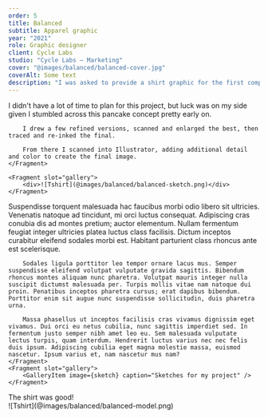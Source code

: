 ```yaml
---
order: 5
title: Balanced
subtitle: Apparel graphic
year: "2021"
role: Graphic designer
client: Cycle Labs
studio: "Cycle Labs – Marketing"
cover: "@images/balanced/balanced-cover.jpg"
coverAlt: Some text
description: "I was asked to provide a shirt graphic for the first company-wide in-person meeting under the new Cycle Labs identity. I wanted to emphasize the fun culture we share at work but do justice to the new mark and marketing message, all of which pairs quite neatly with a breakfast favorite – the pancake."
---
```


<ProjectSection sectionTitle="Setup">
    <Fragment slot="text">
        I didn't have a lot of time to plan for this project, but luck was on my side given I stumbled across this pancake concept pretty early on. 

        I drew a few refined versions, scanned and enlarged the best, then traced and re-inked the final. 

        From there I scanned into Illustrator, adding additional detail and color to create the final image.
    </Fragment>

    <Fragment slot="gallery">
        <div>![Tshirt](@images/balanced/balanced-sketch.png)</div>
    </Fragment>
</ProjectSection>

<ProjectSection sectionTitle="Process work">
    <Fragment slot="text">
        Suspendisse torquent malesuada hac faucibus morbi odio libero sit ultricies. Venenatis natoque ad tincidunt, mi orci luctus consequat. Adipiscing cras conubia dis ad montes pretium; auctor elementum. Nullam fermentum feugiat integer ultricies platea luctus class facilisis. Dictum inceptos curabitur eleifend sodales morbi est. Habitant parturient class rhoncus ante est scelerisque.

        Sodales ligula porttitor leo tempor ornare lacus mus. Semper suspendisse eleifend volutpat vulputate gravida sagittis. Bibendum rhoncus montes aliquam nunc pharetra. Volutpat mauris integer nulla suscipit dictumst malesuada per. Turpis mollis vitae nam natoque dui proin. Penatibus inceptos pharetra cursus; erat dapibus bibendum. Porttitor enim sit augue nunc suspendisse sollicitudin, duis pharetra urna.

        Massa phasellus ut inceptos facilisis cras vivamus dignissim eget vivamus. Dui orci eu netus cubilia, nunc sagittis imperdiet sed. In fermentum justo semper nibh amet leo eu. Sem malesuada vulputate lectus turpis, quam interdum. Hendrerit luctus varius nec nec felis duis ipsum. Adipiscing cubilia eget magna molestie massa, euismod nascetur. Ipsum varius et, nam nascetur mus nam?
    </Fragment>
    <Fragment slot="gallery">
        <GalleryItem image={sketch} caption="Sketches for my project" />
    </Fragment>
</ProjectSection>

<ProjectSection sectionTitle="Outcome">
    <Fragment slot="text">
        The shirt was good!
    </Fragment>
    <Fragment slot="gallery">
        <div>![Tshirt](@images/balanced/balanced-model.png)</div>
    </Fragment>
</ProjectSection>